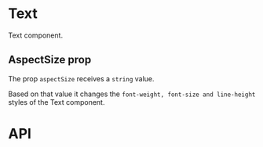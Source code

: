 


<Meta of={TextMeta} />

# Text

Text component.

<Canvas of={TextMeta.Playground} />

<Controls />

## AspectSize prop

The prop `aspectSize` receives a `string` value.

Based on that value it changes the `font-weight, font-size and line-height` styles of the Text component.

<Canvas>
	<Story of={TextMeta.ExtraSmall} />
	<Story of={TextMeta.Small} />
	<Story of={TextMeta.Medium} />
	<Story of={TextMeta.Large} />
	<Story of={TextMeta.ExtraLarge} />
</Canvas>

# API

<ArgTypes of={Text} />
